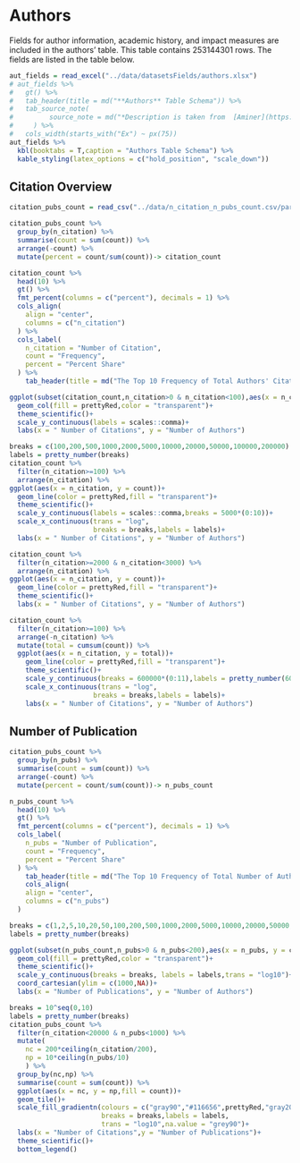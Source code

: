 # Authors

Fields for author information, academic history, and impact measures are included in the authors' table.
This table contains 253144301 rows.
The fields are listed in the table below.

```r
aut_fields = read_excel("../data/datasetsFields/authors.xlsx")
# aut_fields %>% 
#   gt() %>% 
#   tab_header(title = md("**Authors** Table Schema")) %>% 
#   tab_source_note(
#         source_note = md("*Description is taken from  [Aminer](https://www.aminer.cn/oag-2-1)*")
#     ) %>% 
#   cols_width(starts_with("Ex") ~ px(75))
aut_fields %>% 
  kbl(booktabs = T,caption = "Authors Table Schema") %>% 
  kable_styling(latex_options = c("hold_position", "scale_down"))
```

## Citation Overview

```r
citation_pubs_count = read_csv("../data/n_citation_n_pubs_count.csv/part-00000-eb38c2e9-3b79-4c73-8310-58299c029e69-c000.csv")
```

```r
citation_pubs_count %>% 
  group_by(n_citation) %>% 
  summarise(count = sum(count)) %>% 
  arrange(-count) %>% 
  mutate(percent = count/sum(count))-> citation_count
```

```r
citation_count %>% 
  head(10) %>% 
  gt() %>% 
  fmt_percent(columns = c("percent"), decimals = 1) %>% 
  cols_align(
    align = "center",
    columns = c("n_citation")
  ) %>% 
  cols_label(
    n_citation = "Number of Citation",
    count = "Frequency",
    percent = "Percent Share"
  ) %>% 
    tab_header(title = md("The Top 10 Frequency of Total Authors' Citations"))

```

```r
ggplot(subset(citation_count,n_citation>0 & n_citation<100),aes(x = n_citation, y = count))+
  geom_col(fill = prettyRed,color = "transparent")+
  theme_scientific()+
  scale_y_continuous(labels = scales::comma)+
  labs(x = " Number of Citations", y = "Number of Authors")
```

```r
breaks = c(100,200,500,1000,2000,5000,10000,20000,50000,100000,200000)
labels = pretty_number(breaks)
citation_count %>% 
  filter(n_citation>=100) %>%
  arrange(n_citation) %>% 
ggplot(aes(x = n_citation, y = count))+
  geom_line(color = prettyRed,fill = "transparent")+
  theme_scientific()+
  scale_y_continuous(labels = scales::comma,breaks = 5000*(0:10))+
  scale_x_continuous(trans = "log",
                     breaks = breaks,labels = labels)+
  labs(x = " Number of Citations", y = "Number of Authors")
```


```r
citation_count %>% 
  filter(n_citation>=2000 & n_citation<3000) %>%
  arrange(n_citation) %>% 
ggplot(aes(x = n_citation, y = count))+
  geom_line(color = prettyRed,fill = "transparent")+
  theme_scientific()+
  labs(x = " Number of Citations", y = "Number of Authors")

```



```r
citation_count %>% 
  filter(n_citation>=100) %>%
  arrange(-n_citation) %>% 
  mutate(total = cumsum(count)) %>% 
  ggplot(aes(x = n_citation, y = total))+
    geom_line(color = prettyRed,fill = "transparent")+
    theme_scientific()+
    scale_y_continuous(breaks = 600000*(0:11),labels = pretty_number(600000*(0:11)))+
    scale_x_continuous(trans = "log",
                     breaks = breaks,labels = labels)+
    labs(x = " Number of Citations", y = "Number of Authors")
```

## Number of Publication


```r
citation_pubs_count %>% 
  group_by(n_pubs) %>% 
  summarise(count = sum(count)) %>% 
  arrange(-count) %>% 
  mutate(percent = count/sum(count))-> n_pubs_count
```

```r
n_pubs_count %>% 
  head(10) %>% 
  gt() %>% 
  fmt_percent(columns = c("percent"), decimals = 1) %>% 
  cols_label(
    n_pubs = "Number of Publication",
    count = "Frequency",
    percent = "Percent Share"
  ) %>% 
    tab_header(title = md("The Top 10 Frequency of Total Number of Authors' Publications.")) %>% 
    cols_align(
    align = "center",
    columns = c("n_pubs")
  )
```

```r
breaks = c(1,2,5,10,20,50,100,200,500,1000,2000,5000,10000,20000,50000,100000,200000)*1000
labels = pretty_number(breaks)

ggplot(subset(n_pubs_count,n_pubs>0 & n_pubs<200),aes(x = n_pubs, y = count))+
  geom_col(fill = prettyRed,color = "transparent")+
  theme_scientific()+
  scale_y_continuous(breaks = breaks, labels = labels,trans = "log10")+
  coord_cartesian(ylim = c(1000,NA))+
  labs(x = "Number of Publications", y = "Number of Authors")
```

```r
breaks = 10^seq(0,10)
labels = pretty_number(breaks)
citation_pubs_count %>% 
  filter(n_citation<20000 & n_pubs<1000) %>%
  mutate(
    nc = 200*ceiling(n_citation/200),
    np = 10*ceiling(n_pubs/10)
    ) %>% 
  group_by(nc,np) %>% 
  summarise(count = sum(count)) %>% 
  ggplot(aes(x = nc, y = np,fill = count))+
  geom_tile()+
  scale_fill_gradientn(colours = c("gray90","#116656",prettyRed,"gray20","gray10"),
                       breaks = breaks,labels = labels,
                       trans = "log10",na.value = "grey90")+
  labs(x = "Number of Citations",y = "Number of Publications")+
  theme_scientific()+
  bottom_legend()
```

